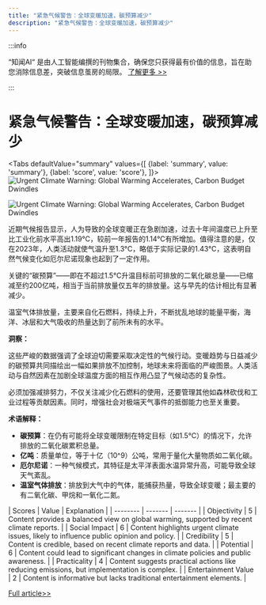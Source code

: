 ```yaml
---
title: "紧急气候警告：全球变暖加速，碳预算减少"
description: "紧急气候警告：全球变暖加速，碳预算减少"
---
```



:::info

“知闻AI“ 是由人工智能编撰的刊物集合，确保您只获得最有价值的信息，旨在助您消除信息差，突破信息茧房的局限。  [了解更多 >>](/zh-Hans/docs/guides)

:::

# 紧急气候警告：全球变暖加速，碳预算减少


<Tabs
	defaultValue="summary"
	values={[
	{label: 'summary', value: 'summary'},
	{label: 'score', value: 'score'},
]}>
<TabItem value="summary">
<img
  src="https://image.informedainews.com/2024/06/07/Ar-vcR-1717724981-0.jpg"
  alt="Urgent Climate Warning: Global Warming Accelerates, Carbon Budget Dwindles"
/>

<img
  src="https://image.informedainews.com/2024/06/07/Ar-ebs-1717724981-1.jpg"
  alt="Urgent Climate Warning: Global Warming Accelerates, Carbon Budget Dwindles"
/>



近期气候报告显示，人为导致的全球变暖正在急剧加速，过去十年间温度已上升至比工业化前水平高出1.19°C，较前一年报告的1.14°C有所增加。值得注意的是，仅在2023年，人类活动就使气温升至1.3°C，略低于实际记录的1.43°C，这表明自然气候变化如厄尔尼诺现象也起到了一定作用。

关键的“碳预算”——即在不超过1.5°C升温目标前可排放的二氧化碳总量——已缩减至约200亿吨，相当于当前排放量仅五年的排放量。这与早先的估计相比有显著减少。

温室气体排放量，主要来自化石燃料，持续上升，不断扰乱地球的能量平衡，海洋、冰层和大气吸收的热量达到了前所未有的水平。

**洞察：**

这些严峻的数据强调了全球迫切需要采取决定性的气候行动。变暖趋势与日益减少的碳预算共同描绘出一幅如果排放不加控制，地球未来将面临的严峻图景。人类活动与自然因素在加剧全球温度方面的相互作用凸显了气候动态的复杂性。

必须加强减排努力，不仅关注减少化石燃料的使用，还要管理其他如森林砍伐和工业过程等贡献因素。同时，增强社会对极端天气事件的抵御能力也至关重要。

**术语解释：**

- **碳预算**：在仍有可能将全球变暖限制在特定目标（如1.5°C）的情况下，允许排放的二氧化碳累积总量。
- **亿吨**：质量单位，等于十亿（10^9）公吨，常用于量化大量物质如二氧化碳。
- **厄尔尼诺**：一种气候模式，其特征是太平洋表面水温异常升高，可能导致全球天气紊乱。
- **温室气体排放**：排放到大气中的气体，能捕获热量，导致全球变暖；最主要的有二氧化碳、甲烷和一氧化二氮。
</TabItem>
<TabItem value="score">
	| Scores     | Value   | Explanation |
	| -------- | ------- | ------- |
	| Objectivity  | 5    | Content provides a balanced view on global warming, supported by recent climate reports.    |
	| Social Impact | 6     | Content highlights urgent climate issues, likely to influence public opinion and policy.    |
	| Credibility    | 5    | Content is credible, based on recent climate reports and data.    |
	| Potential    | 6    | Content could lead to significant changes in climate policies and public awareness.    |
	| Practicality    | 4    | Content suggests practical actions like reducing emissions, but implementation is complex.    |
	| Entertainment Value    | 2    | Content is informative but lacks traditional entertainment elements.    |
</TabItem>
</Tabs>

[Full article>>](https://www.cnbeta.com.tw/articles/science/1433614.htm)
